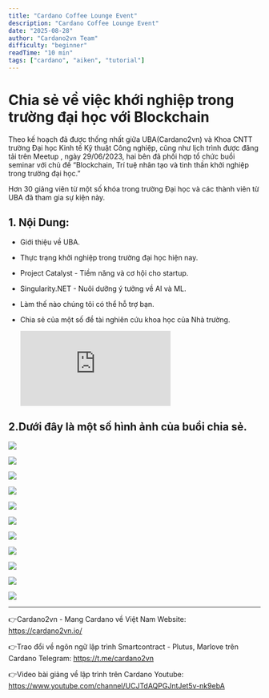 ```yaml
---
title: "Cardano Coffee Lounge Event"
description: "Cardano Coffee Lounge Event"
date: "2025-08-28"
author: "Cardano2vn Team"
difficulty: "beginner"
readTime: "10 min"
tags: ["cardano", "aiken", "tutorial"]
---
```

Chia sẻ về việc khới nghiệp trong trường đại học với Blockchain
==========
Theo kế hoạch đã được thống nhất giữa UBA(Cardano2vn) và Khoa CNTT trường Đại học Kinh tế Kỹ thuật Công nghiệp, cũng như lịch trình được đăng tải trên Meetup , ngày 29/06/2023, hai bên đã phối hợp tổ chức buổi seminar với chủ đề “Blockchain, Trí tuệ nhân tạo và tinh thần khởi nghiệp trong trường đại học.”

Hơn 30 giảng viên từ một số khóa trong trường Đại học và các thành viên từ UBA đã tham gia sự kiện này.

## 1. Nội Dung:

- Giới thiệu về UBA.
- Thực trạng khởi nghiệp trong trường đại học hiện nay.
- Project Catalyst - Tiềm năng và cơ hội cho startup.
- Singularity.NET - Nuôi dưỡng ý tưởng về AI và ML.
- Làm thế nào chúng tôi có thể hỗ trợ bạn.
- Chia sẻ của một số đề tài nghiên cứu khoa học của Nhà trường.


  <div class="doc-video"><iframe src="https://www.youtube.com/embed/hUL7_cHkSY4" title="Bring smart contract to Vietnam - Func6 - Catalyst" frameborder="0" allow="accelerometer; autoplay; clipboard-write; encrypted-media; gyroscope; picture-in-picture" allowfullscreen></iframe></div>


## 2.Dưới đây là một số hình ảnh của buổi chia sẻ.



![](./img/Blockchain-khoinghiep1.png)

![](./img/Blockchain-khoinghiep2.png)

![](./img/Blockchain-khoinghiep3.png)

![](./img/Blockchain-khoinghiep4.png)

![](./img/Blockchain-khoinghiep5.png)

![](./img/Blockchain-khoinghiep6.png)


![](./img/Blockchain-khoinghiep7.png)

![](./img/Blockchain-khoinghiep8.png)

![](./img/Blockchain-khoinghiep9.png)

![](./img/Blockchain-khoinghiep10.png)

![](./img/Blockchain-khoinghiep11.png)


------------------

👉Cardano2vn - Mang Cardano về Việt 
Nam Website: https://cardano2vn.io/ 

👉Trao đổi về ngôn ngữ lập trình Smartcontract - Plutus, Marlove trên Cardano
Telegram: https://t.me/cardano2vn 

👉Video bài giảng về lập trình trên Cardano
Youtube: https://www.youtube.com/channel/UCJTdAQPGJntJet5v-nk9ebA 
